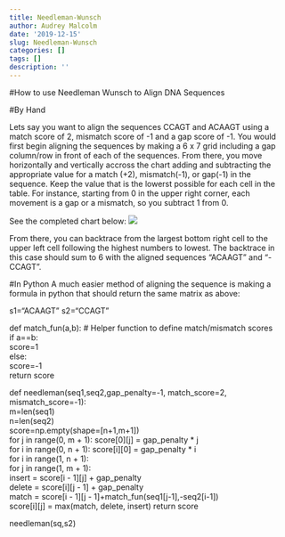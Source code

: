 ```yaml
---
title: Needleman-Wunsch
author: Audrey Malcolm
date: '2019-12-15'
slug: Needleman-Wunsch
categories: []
tags: []
description: ''
---
```

#How to use Needleman Wunsch to Align DNA Sequences

#By Hand

Lets say you want to align the sequences CCAGT and ACAAGT using a match score of 2, mismatch score of -1 and a gap score of -1. You would first begin aligning the sequences by making a 6 x 7 grid including a gap column/row in front of each of the sequences. From there, you move horizontally and vertically accross the chart adding and subtracting the appropriate value for a match (+2), mismatch(-1), or gap(-1) in the sequence. Keep the value that is the lowerst possible for each cell in the table. For instance, starting from 0 in the upper right corner, each movement is a gap or a mismatch, so you subtract 1 from 0.

See the completed chart below:
![](/blog/2019-12-15-python-basics_files/HW12.jpeg)

From there, you can backtrace from the largest bottom right cell to the upper left cell following the highest numbers to lowest. The backtrace in this case should sum to 6 with the aligned sequences "ACAAGT" and "-CCAGT".

#In Python
A much easier method of aligning the sequence is making a formula in python that should return the same matrix as above:

s1="ACAAGT"
s2="CCAGT"

def match_fun(a,b):  # Helper function to define match/mismatch scores    
  if a==b:        
    score=1    
  else:        
    score=-1   
  return score

def needleman(seq1,seq2,gap_penalty=-1, match_score=2, mismatch_score=-1):    
  m=len(seq1)  
  n=len(seq2)   
  score=np.empty(shape=[n+1,m+1])   
  for j in range(0, m + 1): score[0][j] = gap_penalty * j    
  for i in range(0, n + 1): score[i][0] = gap_penalty * i    
  for i in range(1, n + 1):         
    for j in range(1, m + 1):            
      insert = score[i - 1][j] + gap_penalty             
      delete = score[i][j - 1] + gap_penalty             
      match = score[i - 1][j - 1]+match_fun(seq1[j-1],-seq2[i-1])            
      score[i][j] = max(match, delete, insert)
  return score

needleman(sq,s2)

